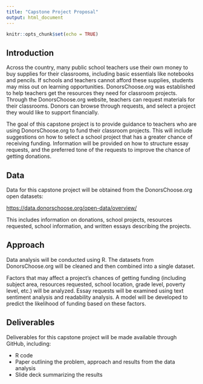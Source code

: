 ```yaml
---
title: "Capstone Project Proposal"
output: html_document
---
```


```r
knitr::opts_chunk$set(echo = TRUE)
```

## Introduction

Across the country, many public school teachers use their own money to buy supplies for their classrooms, including basic essentials like notebooks and pencils. If schools and teachers cannot afford these supplies, students may miss out on learning opportunities. DonorsChoose.org was established to help teachers get the resources they need for classroom projects. Through the DonorsChoose.org website, teachers can request materials for their classrooms. Donors can browse through requests, and select a project they would like to support financially.

The goal of this capstone project is to provide guidance to teachers who are using DonorsChoose.org to fund their classroom projects.  This will include suggestions on how to select a school project that has a greater chance of receiving funding. Information will be provided on how to structure essay requests, and the preferred tone of the requests to improve the chance of getting donations.

## Data

Data for this capstone project will be obtained from the DonorsChoose.org open datasets:

<https://data.donorschoose.org/open-data/overview/>

This includes information on donations, school projects, resources requested, school information, and written essays describing the projects.

## Approach

Data analysis will be conducted using R. The datasets from DonorsChoose.org will be cleaned and then combined into a single dataset.

Factors that may affect a project's chances of getting funding (including subject area, resources requested, school location, grade level, poverty level, etc.) will be analyzed. Essay requests will be examined using text sentiment analysis and readability analysis. A model will be developed to predict the likelihood of funding based on these factors. 

## Deliverables

Deliverables for this capstone project will be made available through GitHub, including:

*	R code
*	Paper outlining the problem, approach and results from the data analysis
*	Slide deck summarizing the results
